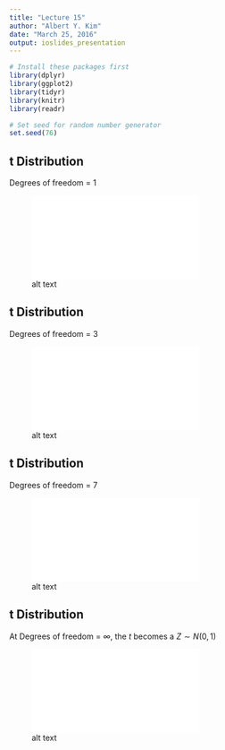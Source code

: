 ```yaml
---
title: "Lecture 15"
author: "Albert Y. Kim"
date: "March 25, 2016"
output: ioslides_presentation
---
```


```r
# Install these packages first
library(dplyr)
library(ggplot2)
library(tidyr)
library(knitr)
library(readr)

# Set seed for random number generator
set.seed(76)
```



## t Distribution

Degrees of freedom = 1

![alt text](lec16-001.pdf)



## t Distribution

Degrees of freedom = 3

![alt text](lec16-002.pdf)



## t Distribution

Degrees of freedom = 7

![alt text](lec16-003.pdf)



## t Distribution

At Degrees of freedom = $\infty$, the $t$ becomes a $Z \sim N(0,1)$

![alt text](lec16-004.pdf)


